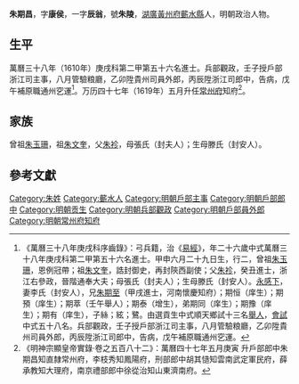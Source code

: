 {{明清人物信息框
| 姓名 = 朱期昌
| 原名 =
| 圖片名稱= 
| 圖片大小 =
| 圖片說明 = 
| 最高職務 =常州府知府
| 國家 = 大明 
| 爵位 =
| 籍貫 = [[湖廣|湖廣]][[黃州府|黃州府]][[蘄水縣|蘄水縣]]
| 族裔 = 
| 旗籍 = 
| 字號 = 字康侯，一字辰翁，號朱陵
| 諡號 =
| 出生日期 = 嘉靖四十五年丙寅<ref>[[李维桢|李维桢]]《朱母滕安人墓碑》：滕安人者，民部郎朱康侯因母也，康侯五岁而安人卒。……其岁隆慶庚午（1570年）九月二十有五日，距生嘉靖丁酉（1537年）六月十有四日，年财三十有四。</ref>六月二十九日
| 出生地點 =
| 逝世日期 = 卒年不詳
| 逝世地點 =
| 墓葬 =
| 配偶 = 李氏（封安人）
| 親屬 = （父）[[朱袗|朱袗]]<br>（兄）[[朱期至|朱期至]]
| 出身 =
* 萬曆三十七年己酉科舉人
* 萬曆三十八年庚戌科進士出身
| 經歷 =
| 著作 =  
}}

'''朱期昌'''{{BD|1556年||？年||}}，字'''康侯'''，一字'''辰翁'''，號'''朱陵'''，[[湖廣|湖廣]][[黃州府|黃州府]][[蘄水縣|蘄水縣]]人，明朝政治人物。

==生平==
萬曆三十八年（1610年）庚戌科第二甲第五十六名進士。兵部觀政，壬子授戶部浙江司主事，八月管驗粮廳，乙卯陞貴州司員外郎，丙辰陞浙江司郎中，告病，戊午補原職通州穵運<ref>《萬曆三十八年庚戌科序齒錄》：弓兵籍，治《[[易經|易經]]》，年二十六歲中式萬曆三十八年庚戌科第二甲第五十六名進士。甲申六月二十九日生，行二，曾祖[[朱玉珊|朱玉珊]]，恩例冠帶；祖[[朱文奎|朱文奎]]，誥封御史，再封陝西副使；父[[朱袗|朱袗]]，癸丑進士，浙江右參政，晉階通奉大夫；母張氏（封夫人）；生母滕氏（封安人）。[[永感下|永感下]]，妻李氏（封安人），兄[[朱期至|朱期至]]（甲戌進士，河南懷慶知府）；期恒（庠生）；期預（庠生）；期萃（壬午舉人）；期泰（增生），弟期同（庠生）；期豫（庠生）；期有（庠生），子絲；絃；鷺。由選貢生中式順天鄉試十三名[[舉人|舉人]]，[[會試|會試]]中式五十八名。兵部觀政，壬子授戶部浙江司主事，八月管驗粮廳，乙卯陞貴州司員外郎，丙辰陞浙江司郎中，告病，戊午補原職通州穵運。</ref>。万历四十七年（1619年）五月升任[[常州府|常州府]]知府<ref>《明神宗顯皇帝實錄·卷之五百八十二》：萬曆四十七年五月庚寅 升戶部郎中朱期昌知直隸常州府，李枝秀知鳳陽府，刑部郎中胡其慥知雲南武定軍民府，薛承教知大理府，南京禮部郎中徐從治知山東濟南府。</ref>。

==家族==
曾祖[[朱玉珊|朱玉珊]]，祖[[朱文奎|朱文奎]]，父[[朱袗|朱袗]]，母張氏（封夫人）；生母滕氏（封安人）。

==參考文獻==
{{reflist}}

{{萬曆三十八年庚戌科殿试金榜}}

{{Authority control}}

{{DEFAULTSORT:Zhu朱}}
[[Category:朱姓|Category:朱姓]]
[[Category:蘄水人|Category:蘄水人]]
[[Category:明朝戶部主事|Category:明朝戶部主事]]
[[Category:明朝戶部郎中|Category:明朝戶部郎中]]
[[Category:明朝贡生|Category:明朝贡生]]
[[Category:明朝兵部觀政|Category:明朝兵部觀政]]
[[Category:明朝戶部員外郎|Category:明朝戶部員外郎]]
[[Category:明朝常州府知府|Category:明朝常州府知府]]